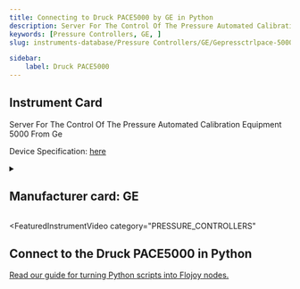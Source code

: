 ```yaml
---
title: Connecting to Druck PACE5000 by GE in Python
description: Server For The Control Of The Pressure Automated Calibration Equipment 5000 From Ge
keywords: [Pressure Controllers, GE, ] 
slug: instruments-database/Pressure Controllers/GE/Gepressctrlpace-5000 

sidebar:
    label: Druck PACE5000 
---
```



## Instrument Card

Server For The Control Of The Pressure Automated Calibration Equipment 5000 From Ge



Device Specification: [here](https://www.instrumart.com/assets/BHCS38476-PACE-5000-6000-Modular-Pressure-Controller_R12.pdf)

<details style={{ marginTop: "15px"}}>
<summary><h2 style={{display:'inline'}}>Manufacturer card: GE</h2></summary>

![GE](https://res.cloudinary.com/dhopxs1y3/image/upload/v1692125970/Instruments/Vendor%20Logos/GE.png)

**GE** Power is a world energy leader providing equipment, solutions and services across the energy value chain from generation to consumption

- Headquarters: US
- Yearly Revenue (millions, USD): 75000
- Vendor Website: [here](https://www.ge.com/)

</details>


<FeaturedInstrumentVideo
  category="PRESSURE_CONTROLLERS"
></FeaturedInstrumentVideo>

## Connect to the Druck PACE5000 in Python

[Read our guide for turning Python scripts into Flojoy nodes.](https://docs.flojoy.ai/contribution/blocks/custom-flojoy-block/)



<Tabs>
<TabItem value="Flojoy" label="Flojoy" className="flojoy-instrument-tabs">

<SectionsCard category="PRESSURE_CONTROLLERS" manufacturer="GE"></SectionsCard>

</TabItem>
</Tabs>